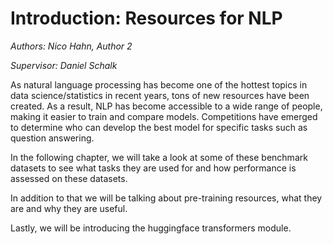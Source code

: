 # Introduction: Resources for NLP

*Authors: Nico Hahn, Author 2*

*Supervisor: Daniel Schalk*

As natural language processing has become one of the hottest topics in data science/statistics in recent years, tons of new resources have been created. As a result, NLP has become accessible to a wide range of people, making it easier to train and compare models. Competitions have emerged to determine who can develop the best model for specific tasks such as question answering.  
  
In the following chapter, we will take a look at some of these benchmark datasets to see what tasks they are used for and how performance is assessed on these datasets.  
  
In addition to that we will be talking about pre-training resources, what they are and why they are useful.  
  
Lastly, we will be introducing the huggingface transformers module.